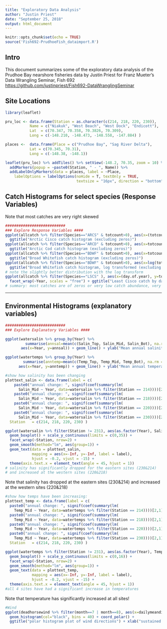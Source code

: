 ```yaml
---
title: "Exploratory Data Analysis"
author: "Justin Priest"
date: "September 25, 2018"
output: html_document
---
```


```r
knitr::opts_chunk$set(echo = TRUE)
source('Fish692-PrudhoeFish_dataimport.R')
```


## Intro
This document summarizes some of the exploratory data analysis of the Prudhoe Bay nearshore
fisheries data by Justin Priest for Franz Mueter's Data Wrangling Seminar, Fish 692  
<https://github.com/justinpriest/Fish692-DataWranglingSeminar>

## Site Locations
```r
library(leaflet)

pru_loc <- data.frame(Station = as.character(c(214, 218, 220, 230)),
           Name = c("Niakuk", "West Beach", "West Dock", "Endicott"),
           Lat  = c(70.347, 70.358, 70.3826, 70.309),
           Long = c(-148.210, -148.473, -148.558, -147.884) )

places <-  data.frame(Place = c("Prudhoe Bay", "Sag River Delta"),
           Lat = c(70.345, 70.31),
           Long = c(-148.38, -148.1))

leaflet(pru_loc) %>% addTiles() %>% setView(-148.2, 70.35, zoom = 10) %>%
  addMarkers(popup = ~paste0(Station, " - ", Name)) %>%
  addLabelOnlyMarkers(data = places, label = ~Place,
    labelOptions = labelOptions(noHide = T, textOnly = TRUE, 
                                textsize = "16px", direction = "bottom"))

```

## Catch Histograms for select species (Response Variables)

Note that most catches are very right skewed
```r


###########################
### Explore Response Variables ####
ggplot(allcatch %>% filter(Species=="ARCS" & totcount>0), aes(x=(totcount))) + geom_histogram(bins = 30) + 
  ggtitle("Arctic Cisco catch histogram (excluding zeros)")
ggplot(allcatch %>% filter(Species=="ARCD" & totcount>0), aes(x=totcount)) + geom_histogram(bins = 30) + 
  ggtitle("Arctic Cod catch histogram (excluding zeros)")
ggplot(allcatch %>% filter(Species=="BDWF" & totcount>0), aes(x=totcount)) + geom_histogram(bins = 30) + 
  ggtitle("Broad Whitefish catch histogram (excluding zeros)")
ggplot(allcatch %>% filter(Species=="BDWF" & totcount>0), aes(x=log(totcount))) + geom_histogram(bins = 30) + 
  ggtitle("Broad Whitefish catch histogram, log transformed (excluding zeros)")
# note the slightly better distribution with the log transform
ggplot(allcatch %>% filter(Species=="LSCS" ), aes(x=(day.of.year), y=totcount)) + geom_point() +
  facet_wrap(~Year, scales = "free") + ggtitle("Least Cisco catch by day of year") + ylab("Count")
# summary: most catches are of zeros or very low catch abundance, very right skewed
```

******  
## Environmental Histograms (explanatory variables)
\newline

```r

###########################
### Explore Explanatory Variables ####

ggplot(watersalin %>% group_by(Year) %>% 
         summarise(annsal=mean(c(Salin_Top, Salin_Mid, Salin_Bot), na.rm = TRUE)),
       aes(x=Year, y=annsal)) + geom_line() + ylab("Mean annual salinity (ppt)")

ggplot(watertemps %>% group_by(Year) %>% 
        summarise(anntemp=mean(c(Temp_Top, Temp_Mid, Temp_Bot), na.rm = TRUE)),
      aes(x=Year, y=anntemp)) + geom_line() + ylab("Mean annual temperature (C)")

#show how salinity has been changing
plottext_salin <- data.frame(label = c(
    paste0("annual change: ", signif(coef(summary(lm(
      Salin_Mid ~ Year, data=watersalin %>% filter(Station == 214))))[2,1], 2)),
    paste0("annual change: ", signif(coef(summary(lm(
      Salin_Mid ~ Year, data=watersalin %>% filter(Station == 218))))[2,1], 2)),
    paste0("annual change: ", signif(coef(summary(lm(
      Salin_Mid ~ Year, data=watersalin %>% filter(Station == 220))))[2,1], 2)),
    paste0("annual change: ", signif(coef(summary(lm(
      Salin_Mid ~ Year, data=watersalin %>% filter(Station == 230))))[2,1], 2)) ),
  Station   = c(214, 218, 220, 230) )

ggplot(watersalin %>% filter(Station != 231), aes(as.factor(Year), Salin_Mid)) + 
  geom_boxplot() + scale_y_continuous(limits = c(0,35)) +
  facet_wrap(~Station, nrow=2) +
  geom_smooth(method="lm", aes(group=1)) +
  geom_text(data = plottext_salin, 
            mapping = aes(x=-Inf, y=-Inf, label = label),
            hjust = -0.2, vjust = -15) +
  theme(axis.text.x = element_text(angle = 45, hjust = 1))
# salinity has significantly dropped for the eastern sites (230&214) 
# and increased at the western sites (220&218)
```

\newline
Note that salinity has dropped at the eastern sites (230&214) 
and increased at the western sites (220&218)
\newline

```r
#show how temps have been increasing:
plottext_temp <- data.frame(label = c(
  paste0("annual change: ", signif(coef(summary(lm(
    Temp_Mid ~ Year, data=watertemps %>% filter(Station == 214))))[2,1], 2)),
  paste0("annual change: ", signif(coef(summary(lm(
    Temp_Mid ~ Year, data=watertemps %>% filter(Station == 218))))[2,1], 2)),
  paste0("annual change: ", signif(coef(summary(lm(
    Temp_Mid ~ Year, data=watertemps %>% filter(Station == 220))))[2,1], 2)),
  paste0("annual change: ", signif(coef(summary(lm(
    Temp_Mid ~ Year, data=watertemps %>% filter(Station == 230))))[2,1], 2)) ),
  Station   = c(214, 218, 220, 230) )

ggplot(watertemps %>% filter(Station != 231), aes(as.factor(Year), Temp_Mid)) + 
  geom_boxplot() + scale_y_continuous(limits = c(0,16)) +
  facet_wrap(~Station, nrow=2) +
  geom_smooth(method="lm", aes(group=1)) +
  geom_text(data = plottext_temp, 
            mapping = aes(x=-Inf, y=-Inf, label = label),
            hjust = -0.2, vjust = -15) + 
  theme(axis.text.x = element_text(angle = 45, hjust = 1))
#all 4 sites have had a significant increase in temperatures
```

\newline
Note that temperature has significantly increased at all sites!
\newline

```r
#Wind 
ggplot(deadhorsewind %>% filter(month==7 | month==8), aes(x=dailymeandir)) + 
  geom_histogram(col="black", bins = 40) + coord_polar() + 
  ggtitle("polar histogram plot of wind directions") + xlab("sustained wind direction")

```
